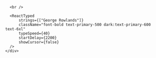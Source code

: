 
<div className="h-screen flex flex-row justify-between">
  <div className="mt-64">
    <div>
      <ReactTyped 
          strings={["Hello there, my name is"]}
          className="text-3xl"
          typeSpeed={40}
          showCursor={false}
      />

      <br />

      <ReactTyped
          strings={["George Rowlands"]}
          className="font-bold text-primary-500 dark:text-primary-600 text-6xl"
          typeSpeed={40}
          startDelay={2200}
          showCursor={false}
      />
    </div>
  </div>
</div>
